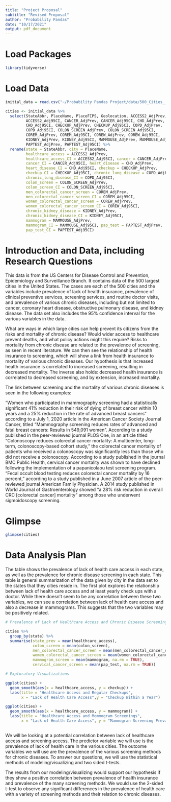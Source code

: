 ```yaml
---
title: "Project Proposal"
subtitle: "Revised Proposal"
author: "Probability Pandas"
date: "10/17/2021"
output: pdf_document
---
```


# Load Packages

```r
library(tidyverse)
``` 

# Load Data
```r

initial_data = read.csv("~/Probability Pandas Project/data/500_Cities__City-level_Data__GIS_Friendly_Format___2018_release.csv")

cities <- initial_data %>%
  select(StateAbbr, PlaceName, PlaceFIPS, Geolocation, ACCESS2_AdjPrev, 
         ACCESS2_Adj95CI, CANCER_AdjPrev, CANCER_Adj95CI, CHD_AdjPrev, 
         CHD_Adj95CI, CHECKUP_AdjPrev, CHECKUP_Adj95CI, COPD_AdjPrev, 
         COPD_Adj95CI, COLON_SCREEN_AdjPrev, COLON_SCREEN_Adj95CI, 
         COREM_AdjPrev, COREM_Adj95CI, COREW_AdjPrev, COREW_Adj95CI, 
         KIDNEY_AdjPrev, KIDNEY_Adj95CI, MAMMOUSE_AdjPrev, MAMMOUSE_Adj95CI, 
         PAPTEST_AdjPrev, PAPTEST_Adj95CI) %>%
  rename(state = StateAbbr, city = PlaceName, 
         healthcare_access = ACCESS2_AdjPrev, 
         healthcare_access_CI = ACCESS2_Adj95CI, cancer = CANCER_AdjPrev, 
         cancer_CI = CANCER_Adj95CI, heart_disease = CHD_AdjPrev, 
         heart_disease_CI = CHD_Adj95CI, checkup = CHECKUP_AdjPrev, 
         checkup_CI = CHECKUP_Adj95CI, chronic_lung_disease = COPD_AdjPrev,
         chronic_lung_disease_CI = COPD_Adj95CI, 
         colon_screen = COLON_SCREEN_AdjPrev, 
         colon_screen_CI = COLON_SCREEN_Adj95CI, 
         men_colorectal_cancer_screen = COREM_AdjPrev, 
         men_colorectal_cancer_screen_CI = COREM_Adj95CI, 
         women_colorectal_cancer_screen = COREW_AdjPrev, 
         women_colorectal_cancer_screen_CI = COREW_Adj95CI, 
         chronic_kidney_disease = KIDNEY_AdjPrev, 
         chronic_kidney_disease_CI = KIDNEY_Adj95CI, 
         mammogram = MAMMOUSE_AdjPrev, 
         mammogram_CI = MAMMOUSE_Adj95CI, pap_test = PAPTEST_AdjPrev, 
         pap_test_CI = PAPTEST_Adj95CI)

```

# Introduction and Data, including Research Questions

This data is from the US Centers for Disease Control and Prevention, Epidemiology and Surveillance Branch. It contains data of the 500 largest cities in the United States. The cases are each of the 500 cities and the variables include prevalence of lack of health insurance, prevalence of clinical preventive services, screening services, and routine doctor visits, and prevalence of various chronic diseases, including but not limited to cancer, coronary heart disease, obstructive pulmonary disease, and kidney disease. The data set also includes the 95% confidence interval for the various variables in the data.

What are ways in which large cities can help prevent its citizens from the risks and mortality of chronic disease? Would wider access to healthcare prevent deaths, and what policy actions might this require? Risks to mortality from chronic disease are related to the prevalence of screening, as seen in recent literature. We can then see the relationship of health insurance to screening, which will show a link from health insurance to mortality of various chronic diseases. Our hypothesis is that increased health insurance is correlated to increased screening, resulting in decreased mortality. The inverse also holds: decreased health insurance is correlated to decreased screening, and by extension, increased mortality.

The link between screening and the mortality of various chronic diseases is seen in the following examples:

“Women who participated in mammography screening had a statistically significant 41% reduction in their risk of dying of breast cancer within 10 years and a 25% reduction in the rate of advanced breast cancers” according to a July 1, 2020 article in the American Cancer Society Journal Cancer, titled “Mammography screening reduces rates of advanced and fatal breast cancers: Results in 549,091 women”. According to a study published in the peer-reviewed journal PLOS One, in an article titled “Colonoscopy reduces colorectal cancer mortality: A multicenter, long-term, colonoscopy-based cohort study,” the colorectal cancer mortality of patients who received a colonoscopy was significantly less than those who did not receive a colonoscopy. According to a study published in the journal BMC Public Health, cervical cancer mortality was shown to have declined following the implementation of a papanicolaou test screening program. “Fecal occult blood testing reduces colorectal cancer mortality by 16 percent,” according to a study published in a June 2007 article of the peer-reviewed journal American Family Physician. A 2014 study published in World Journal of Gastroenterology showed “a 28% risk reduction in overall CRC [colorectal cancer] mortality” among those who underwent sigmoidoscopy screening.

# Glimpse

```r

glimpse(cities)

```

# Data Analysis Plan

The table shows the prevalence of lack of health care access in each state, as well as the prevalence for chronic disease screening in each state. This table is general summarization of the data given by city in the data set to the states that they cities reside in. The first plot explores the relationship between lack of health care access and at least yearly check ups with a doctor. While there doesn't seem to be any correlation between these two variables, we can see a correlation between lack of health care access and also a decrease in mammograms. This suggests that the two variables may be positively related. 

```r

# Prevalence of Lack of Healthcare Access and Chronic Disease Screening by State

cities %>%
  group_by(state) %>%
  summarise(state_prev = mean(healthcare_access), 
            colon_screen = mean(colon_screen), 
            men_colorectal_cancer_screen = mean(men_colorectal_cancer_screen), 
            women_colorectal_cancer_screen = mean(women_colorectal_cancer_screen), 
            mammogram_screen = mean(mammogram, na.rm = TRUE), 
            cervical_cancer_screen = mean(pap_test, na.rm = TRUE))

# Exploratory Visualizations

ggplot(cities) +
  geom_smooth(aes(x = healthcare_access, y = checkup)) +
  labs(title = "Healthcare Access and Regular Checkups", 
       x = "Lack of Health Care Access",y = "Checkup Within a Year")

ggplot(cities) +
  geom_smooth(aes(x = healthcare_access, y = mammogram)) +
  labs(title = "Healthcare Access and Mommogram Screenings", 
       x = "Lack of Health Care Access", y = "Mammogran Screening Prevalence")
  

```


We will be looking at a potential correlation between lack of healthcare access and screening access. The predictor variable we will use is the prevalence of lack of health care in the various cities. The outcome variables we will use are the prevalence of the various screening methods for chronic diseases. To answer our questions, we will use the statistical methods of modeling/visualizing and two sided t-tests. 

The results from our modeling/visualizing would support our hypothesis if they show a positive correlation between prevalence of health insurance and prevalence of the many screening methods. We would use the 2-sided t-test to observe any significant differences in the prevalence of health care with a variety of screening methods and their relation to chronic diseases. 
